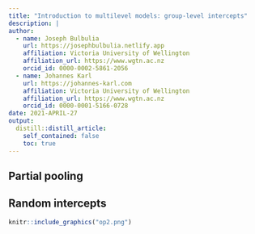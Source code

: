 ```yaml
---
title: "Introduction to multilevel models: group-level intercepts"
description: |
author:
  - name: Joseph Bulbulia
    url: https://josephbulbulia.netlify.app
    affiliation: Victoria University of Wellington
    affiliation_url: https://www.wgtn.ac.nz
    orcid_id: 0000-0002-5861-2056
  - name: Johannes Karl
    url: https://johannes-karl.com
    affiliation: Victoria University of Wellington
    affiliation_url: https://www.wgtn.ac.nz
    orcid_id: 0000-0001-5166-0728
date: 2021-APRIL-27
output:
  distill::distill_article:
    self_contained: false
    toc: true
---
```




## Partial pooling

## Random intercepts

```r
knitr::include_graphics("op2.png")
```
